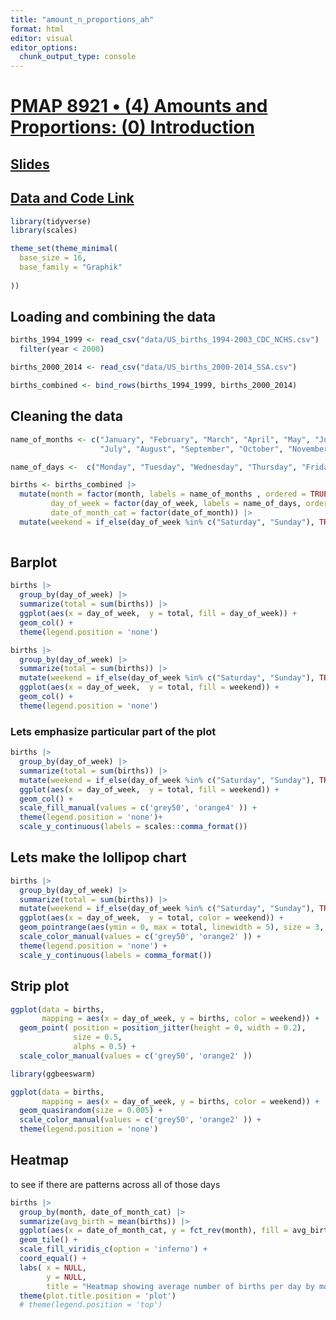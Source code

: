 ```yaml
---
title: "amount_n_proportions_ah"
format: html
editor: visual
editor_options: 
  chunk_output_type: console
---
```


# [**PMAP 8921 • (4) Amounts and Proportions: (0) Introduction**](https://www.youtube.com/watch?v=K8wELKhqgn0&list=PLS6tnpTr39sEdnMYtNP3U3C2AsQZycEyP)

## [Slides](https://datavizm20.classes.andrewheiss.com/slides/04-slides.html#26)

## [Data and Code Link](https://datavizm20.classes.andrewheiss.com/example/04-example/)

```r
library(tidyverse)
library(scales)

theme_set(theme_minimal(
  base_size = 16, 
  base_family = "Graphik"
  
))
```

## Loading and combining the data 

```r
births_1994_1999 <- read_csv("data/US_births_1994-2003_CDC_NCHS.csv") |> 
  filter(year < 2000) 

births_2000_2014 <- read_csv("data/US_births_2000-2014_SSA.csv")

births_combined <- bind_rows(births_1994_1999, births_2000_2014)
```

## Cleaning the data 

```r
name_of_months <- c("January", "February", "March", "April", "May", "June", 
                    "July", "August", "September", "October", "November", "December")

name_of_days <-  c("Monday", "Tuesday", "Wednesday", "Thursday", "Friday", "Saturday", "Sunday")
```

```r
births <- births_combined |> 
  mutate(month = factor(month, labels = name_of_months , ordered = TRUE), 
         day_of_week = factor(day_of_week, labels = name_of_days, ordered  = TRUE), 
         date_of_month_cat = factor(date_of_month)) |> 
  mutate(weekend = if_else(day_of_week %in% c("Saturday", "Sunday"), TRUE, FALSE))
  
```

## Barplot

```r
births |> 
  group_by(day_of_week) |> 
  summarize(total = sum(births)) |> 
  ggplot(aes(x = day_of_week,  y = total, fill = day_of_week)) + 
  geom_col() + 
  theme(legend.position = 'none')
```

```r
births |> 
  group_by(day_of_week) |> 
  summarize(total = sum(births)) |> 
  mutate(weekend = if_else(day_of_week %in% c("Saturday", "Sunday"), TRUE, FALSE)) |> 
  ggplot(aes(x = day_of_week,  y = total, fill = weekend)) + 
  geom_col() + 
  theme(legend.position = 'none')
```

### Lets emphasize particular part of the plot 

```r
births |> 
  group_by(day_of_week) |> 
  summarize(total = sum(births)) |> 
  mutate(weekend = if_else(day_of_week %in% c("Saturday", "Sunday"), TRUE, FALSE)) |> 
  ggplot(aes(x = day_of_week,  y = total, fill = weekend)) + 
  geom_col() +
  scale_fill_manual(values = c('grey50', 'orange4' )) +
  theme(legend.position = 'none')+
  scale_y_continuous(labels = scales::comma_format())
```

## Lets make the lollipop chart

```r
births |> 
  group_by(day_of_week) |> 
  summarize(total = sum(births)) |> 
  mutate(weekend = if_else(day_of_week %in% c("Saturday", "Sunday"), TRUE, FALSE)) |> 
  ggplot(aes(x = day_of_week,  y = total, color = weekend)) + 
  geom_pointrange(aes(ymin = 0, max = total, linewidth = 5), size = 3, fatten = 7) +
  scale_color_manual(values = c('grey50', 'orange2' )) +
  theme(legend.position = 'none') +
  scale_y_continuous(labels = comma_format())
```

## Strip plot

```r
ggplot(data = births, 
       mapping = aes(x = day_of_week, y = births, color = weekend)) + 
  geom_point( position = position_jitter(height = 0, width = 0.2), 
              size = 0.5, 
              alphs = 0.5) +
  scale_color_manual(values = c('grey50', 'orange2' ))
```

```r
library(ggbeeswarm)

ggplot(data = births, 
       mapping = aes(x = day_of_week, y = births, color = weekend)) + 
  geom_quasirandom(size = 0.005) +
  scale_color_manual(values = c('grey50', 'orange2' )) + 
  theme(legend.position = 'none')
```

## Heatmap

to see if there are patterns across all of those days

```r
births |> 
  group_by(month, date_of_month_cat) |> 
  summarize(avg_birth = mean(births)) |> 
  ggplot(aes(x = date_of_month_cat, y = fct_rev(month), fill = avg_birth)) + 
  geom_tile() +
  scale_fill_viridis_c(option = 'inferno') +
  coord_equal() + 
  labs( x = NULL, 
        y = NULL, 
        title = "Heatmap showing average number of births per day by month") + 
  theme(plot.title.position = 'plot')
  # theme(legend.position = 'top')
```
